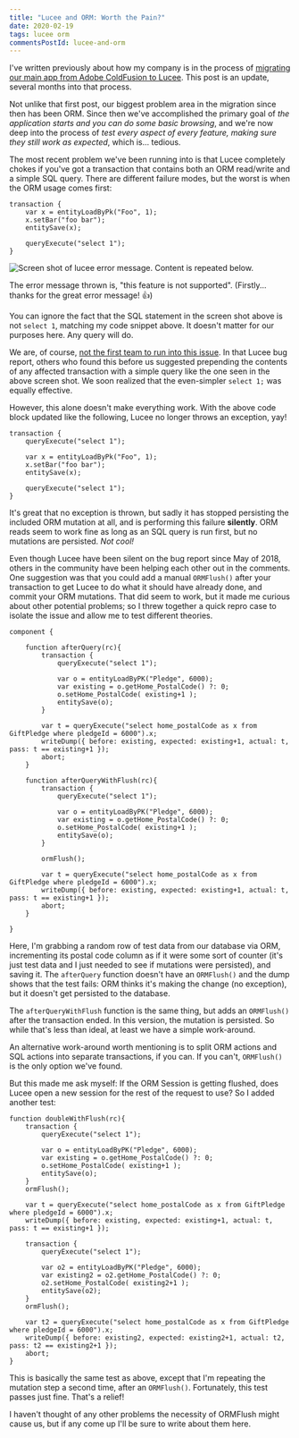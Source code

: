 ```yaml
---
title: "Lucee and ORM: Worth the Pain?"
date: 2020-02-19
tags: lucee orm
commentsPostId: lucee-and-orm
---
```


I've written previously about how my company is in the process of [migrating our main app from Adobe ColdFusion to Lucee](https://adamtuttle.codes/blog/2019/from-coldfusion-to-lucee/). This post is an update, several months into that process.

Not unlike that first post, our biggest problem area in the migration since then has been ORM. Since then we've accomplished the primary goal of _the application starts and you can do some basic browsing_, and we're now deep into the process of _test every aspect of every feature, making sure they still work as expected_, which is... tedious.

The most recent problem we've been running into is that Lucee completely chokes if you've got a transaction that contains both an ORM read/write and a simple SQL query. There are different failure modes, but the worst is when the ORM usage comes first:

```
transaction {
	var x = entityLoadByPk("Foo", 1);
	x.setBar("foo bar");
	entitySave(x);

	queryExecute("select 1");
}
```

![Screen shot of lucee error message. Content is repeated below.](./images/lucee-orm-error.png)

The error message thrown is, "this feature is not supported". (Firstly... thanks for the great error message! 👍)

You can ignore the fact that the SQL statement in the screen shot above is not `select 1`, matching my code snippet above. It doesn't matter for our purposes here. Any query will do.

We are, of course, [not the first team to run into this issue](https://luceeserver.atlassian.net/browse/LDEV-1564). In that Lucee bug report, others who found this before us suggested prepending the contents of any affected transaction with a simple query like the one seen in the above screen shot. We soon realized that the even-simpler `select 1;` was equally effective.

However, this alone doesn't make everything work. With the above code block updated like the following, Lucee no longer throws an exception, yay!

```
transaction {
	queryExecute("select 1");

	var x = entityLoadByPk("Foo", 1);
	x.setBar("foo bar");
	entitySave(x);

	queryExecute("select 1");
}
```

It's great that no exception is thrown, but sadly it has stopped persisting the included ORM mutation at all, and is performing this failure **silently**. ORM reads seem to work fine as long as an SQL query is run first, but no mutations are persisted. _Not cool!_

Even though Lucee have been silent on the bug report since May of 2018, others in the community have been helping each other out in the comments. One suggestion was that you could add a manual `ORMFlush()` after your transaction to get Lucee to do what it should have already done, and commit your ORM mutations. That did seem to work, but it made me curious about other potential problems; so I threw together a quick repro case to isolate the issue and allow me to test different theories.

```
component {

	function afterQuery(rc){
		transaction {
			queryExecute("select 1");

			var o = entityLoadByPK("Pledge", 6000);
			var existing = o.getHome_PostalCode() ?: 0;
			o.setHome_PostalCode( existing+1 );
			entitySave(o);
		}

		var t = queryExecute("select home_postalCode as x from GiftPledge where pledgeId = 6000").x;
		writeDump({ before: existing, expected: existing+1, actual: t, pass: t == existing+1 });
		abort;
	}

	function afterQueryWithFlush(rc){
		transaction {
			queryExecute("select 1");

			var o = entityLoadByPK("Pledge", 6000);
			var existing = o.getHome_PostalCode() ?: 0;
			o.setHome_PostalCode( existing+1 );
			entitySave(o);
		}

		ormFlush();

		var t = queryExecute("select home_postalCode as x from GiftPledge where pledgeId = 6000").x;
		writeDump({ before: existing, expected: existing+1, actual: t, pass: t == existing+1 });
		abort;
	}

}
```

Here, I'm grabbing a random row of test data from our database via ORM, incrementing its postal code column as if it were some sort of counter (it's just test data and I just needed to see if mutations were persisted), and saving it. The `afterQuery` function doesn't have an `ORMFlush()` and the dump shows that the test fails: ORM thinks it's making the change (no exception), but it doesn't get persisted to the database.

The `afterQueryWithFlush` function is the same thing, but adds an `ORMFlush()` after the transaction ended. In this version, the mutation is persisted. So while that's less than ideal, at least we have a simple work-around.

An alternative work-around worth mentioning is to split ORM actions and SQL actions into separate transactions, if you can. If you can't, `ORMFlush()` is the only option we've found.

But this made me ask myself: If the ORM Session is getting flushed, does Lucee open a new session for the rest of the request to use? So I added another test:

```
function doubleWithFlush(rc){
	transaction {
		queryExecute("select 1");

		var o = entityLoadByPK("Pledge", 6000);
		var existing = o.getHome_PostalCode() ?: 0;
		o.setHome_PostalCode( existing+1 );
		entitySave(o);
	}
	ormFlush();

	var t = queryExecute("select home_postalCode as x from GiftPledge where pledgeId = 6000").x;
	writeDump({ before: existing, expected: existing+1, actual: t, pass: t == existing+1 });

	transaction {
		queryExecute("select 1");

		var o2 = entityLoadByPK("Pledge", 6000);
		var existing2 = o2.getHome_PostalCode() ?: 0;
		o2.setHome_PostalCode( existing2+1 );
		entitySave(o2);
	}
	ormFlush();

	var t2 = queryExecute("select home_postalCode as x from GiftPledge where pledgeId = 6000").x;
	writeDump({ before: existing2, expected: existing2+1, actual: t2, pass: t2 == existing2+1 });
	abort;
}
```

This is basically the same test as above, except that I'm repeating the mutation step a second time, after an `ORMFlush()`. Fortunately, this test passes just fine. That's a relief!

I haven't thought of any other problems the necessity of ORMFlush might cause us, but if any come up I'll be sure to write about them here.
